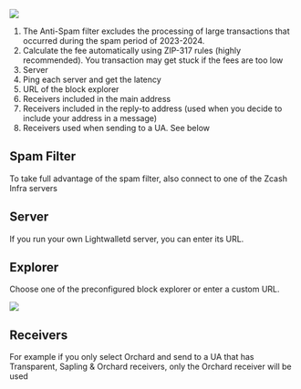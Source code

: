 
![](./coin/2024-03-10_22-38-30.png)

1. The Anti-Spam filter excludes the processing
of large transactions that occurred during
the spam period of 2023-2024.
1. Calculate the fee automatically using ZIP-317
rules (highly recommended). You transaction
may get stuck if the fees are too low
1. Server
1. Ping each server and get the latency
1. URL of the block explorer
1. Receivers included in the main address
1. Receivers included in the reply-to address (used
when you decide to include your address in a
message)
1. Receivers used when sending to a UA. See
below

## Spam Filter

<Callout>
To take full
advantage of the spam filter,
also connect to one of the
Zcash Infra servers
</Callout>

## Server

If you run your own Lightwalletd server,
you can enter its URL.

## Explorer

Choose one of the preconfigured block explorer
or enter a custom URL.

![](./coin/2024-03-10_22-39-06.png)

## Receivers
For example
if you only select Orchard and send to a UA
that has Transparent, Sapling & Orchard receivers,
only the Orchard receiver will be used
